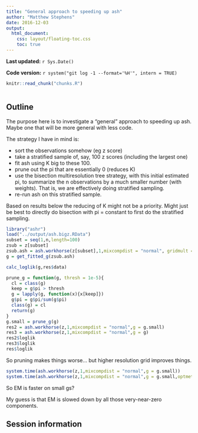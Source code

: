 ```yaml
---
title: "General approach to speeding up ash"
author: "Matthew Stephens"
date: 2016-12-03
output: 
  html_document:
    css: layout/floating-toc.css
    toc: true
---
```


**Last updated:** `r Sys.Date()`

**Code version:** `r system("git log -1 --format='%H'", intern = TRUE)`

```r
knitr::read_chunk("chunks.R")
```

```r
```


## Outline

The purpose here is to investigate a "general" approach to speeding up ash. 
Maybe one that will be more general with less code.

The strategy I have in mind is:

- sort the observations somehow (eg z score)
- take a stratified sample of, say, 100 z scores (including the largest one)
- fit ash using K big to these 100.
- prune out the pi that are essentially 0 (reduces K)
- use the bisection multiresolution tree strategy, with this initial estimated pi, 
to summarize the n observations by a much smaller number (with weights). 
That is, we are effectively doing stratified sampling.
- re-run ash on this stratified sample.

Based on results below the reducing of K might not be a priority. Might just be
best to directly do bisection with pi = constant to first do the stratified sampling.

```r
library("ashr")
load("../output/ash.bigz.RData")
subset = seq(1,n,length=100)
zsub = z[subset]
zsub.ash = ash.workhorse(z[subset],1,mixcompdist = "normal", gridmult = 1.1)
g = get_fitted_g(zsub.ash)

calc_loglik(g,res$data)
```

```r
prune_g = function(g, thresh = 1e-5){
  cl = class(g)
  keep = g$pi > thresh
  g = lapply(g, function(x){x[keep]})
  g$pi = g$pi/sum(g$pi)
  class(g) = cl
  return(g)
}
g.small = prune_g(g)
res2 = ash.workhorse(z,1,mixcompdist = "normal",g = g.small)
res3 = ash.workhorse(z,1,mixcompdist = "normal",g = g)
res2$loglik
res3$loglik
res$loglik
```

So pruning makes things worse... but higher resolution grid improves things.

```r
system.time(ash.workhorse(z,1,mixcompdist = "normal",g = g.small))
system.time(ash.workhorse(z,1,mixcompdist = "normal",g = g.small,optmethod="cxxMixSquarem",control=list(trace=FALSE)))
```
So EM is faster on small gs?

My guess is that EM is slowed down by all those very-near-zero components.


## Session information

```r
```
